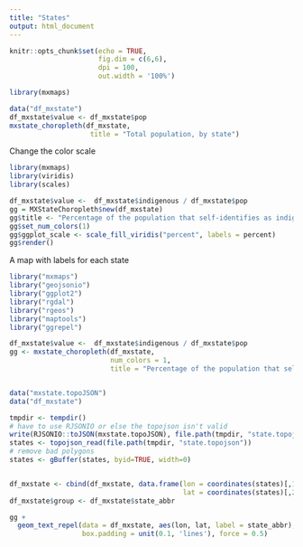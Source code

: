 ```yaml
---
title: "States"
output: html_document
---
```


```r
knitr::opts_chunk$set(echo = TRUE, 
                      fig.dim = c(6,6), 
                      dpi = 100, 
                      out.width = '100%')
```

```r
library(mxmaps)

data("df_mxstate")
df_mxstate$value <- df_mxstate$pop
mxstate_choropleth(df_mxstate,
                    title = "Total population, by state") 
```

Change the color scale

```r
library(mxmaps)
library(viridis)
library(scales)

df_mxstate$value <-  df_mxstate$indigenous / df_mxstate$pop 
gg = MXStateChoropleth$new(df_mxstate)
gg$title <- "Percentage of the population that self-identifies as indigenous"
gg$set_num_colors(1)
gg$ggplot_scale <- scale_fill_viridis("percent", labels = percent)
gg$render()
```

A map with labels for each state

```r
library("mxmaps")
library("geojsonio")
library("ggplot2")
library("rgdal")
library("rgeos")
library("maptools")
library("ggrepel")

df_mxstate$value <-  df_mxstate$indigenous / df_mxstate$pop 
gg <- mxstate_choropleth(df_mxstate, 
                         num_colors = 1,
                         title = "Percentage of the population that self-identifies as indigenous")


data("mxstate.topoJSON")
data("df_mxstate")

tmpdir <- tempdir()
# have to use RJSONIO or else the topojson isn't valid
write(RJSONIO::toJSON(mxstate.topoJSON), file.path(tmpdir, "state.topojson"))
states <- topojson_read(file.path(tmpdir, "state.topojson"))
# remove bad polygons
states <- gBuffer(states, byid=TRUE, width=0)


df_mxstate <- cbind(df_mxstate, data.frame(lon = coordinates(states)[,1],
                                           lat = coordinates(states)[,2]))
df_mxstate$group <- df_mxstate$state_abbr

gg +
  geom_text_repel(data = df_mxstate, aes(lon, lat, label = state_abbr), size = 3,
                  box.padding = unit(0.1, 'lines'), force = 0.5)
```
